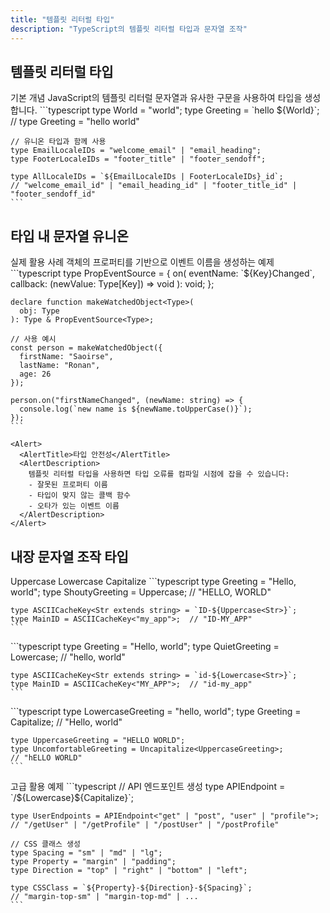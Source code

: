 ```yaml
---
title: "템플릿 리터럴 타입"
description: "TypeScript의 템플릿 리터럴 타입과 문자열 조작"
---
```



## 템플릿 리터럴 타입

<Card>
  <CardHeader>
    <CardTitle>기본 개념</CardTitle>
    <CardDescription>
      JavaScript의 템플릿 리터럴 문자열과 유사한 구문을 사용하여 타입을 생성합니다.
    </CardDescription>
  </CardHeader>
  <CardContent>
    ```typescript
    type World = "world";
    type Greeting = `hello ${World}`;  // type Greeting = "hello world"

    // 유니온 타입과 함께 사용
    type EmailLocaleIDs = "welcome_email" | "email_heading";
    type FooterLocaleIDs = "footer_title" | "footer_sendoff";
    
    type AllLocaleIDs = `${EmailLocaleIDs | FooterLocaleIDs}_id`;
    // "welcome_email_id" | "email_heading_id" | "footer_title_id" | "footer_sendoff_id"
    ```
  </CardContent>
</Card>

## 타입 내 문자열 유니온

<Card>
  <CardHeader>
    <CardTitle>실제 활용 사례</CardTitle>
    <CardDescription>
      객체의 프로퍼티를 기반으로 이벤트 이름을 생성하는 예제
    </CardDescription>
  </CardHeader>
  <CardContent>
    ```typescript
    type PropEventSource<Type> = {
      on<Key extends string & keyof Type>(
        eventName: `${Key}Changed`,
        callback: (newValue: Type[Key]) => void
      ): void;
    };

    declare function makeWatchedObject<Type>(
      obj: Type
    ): Type & PropEventSource<Type>;

    // 사용 예시
    const person = makeWatchedObject({
      firstName: "Saoirse",
      lastName: "Ronan",
      age: 26
    });

    person.on("firstNameChanged", (newName: string) => {
      console.log(`new name is ${newName.toUpperCase()}`);
    });
    ```

    <Alert>
      <AlertTitle>타입 안전성</AlertTitle>
      <AlertDescription>
        템플릿 리터럴 타입을 사용하면 타입 오류를 컴파일 시점에 잡을 수 있습니다:
        - 잘못된 프로퍼티 이름
        - 타입이 맞지 않는 콜백 함수
        - 오타가 있는 이벤트 이름
      </AlertDescription>
    </Alert>
  </CardContent>
</Card>

## 내장 문자열 조작 타입

<Tabs defaultValue="uppercase" className="w-full">
  <TabsList>
    <TabsTrigger value="uppercase">Uppercase</TabsTrigger>
    <TabsTrigger value="lowercase">Lowercase</TabsTrigger>
    <TabsTrigger value="capitalize">Capitalize</TabsTrigger>
  </TabsList>
  <TabsContent value="uppercase">
    ```typescript
    type Greeting = "Hello, world";
    type ShoutyGreeting = Uppercase<Greeting>;  
    // "HELLO, WORLD"

    type ASCIICacheKey<Str extends string> = `ID-${Uppercase<Str>}`;
    type MainID = ASCIICacheKey<"my_app">;  // "ID-MY_APP"
    ```
  </TabsContent>
  <TabsContent value="lowercase">
    ```typescript
    type Greeting = "Hello, world";
    type QuietGreeting = Lowercase<Greeting>;  
    // "hello, world"

    type ASCIICacheKey<Str extends string> = `id-${Lowercase<Str>}`;
    type MainID = ASCIICacheKey<"MY_APP">;  // "id-my_app"
    ```
  </TabsContent>
  <TabsContent value="capitalize">
    ```typescript
    type LowercaseGreeting = "hello, world";
    type Greeting = Capitalize<LowercaseGreeting>;  
    // "Hello, world"

    type UppercaseGreeting = "HELLO WORLD";
    type UncomfortableGreeting = Uncapitalize<UppercaseGreeting>;  
    // "hELLO WORLD"
    ```
  </TabsContent>
</Tabs>

<Card>
  <CardHeader>
    <CardTitle>고급 활용 예제</CardTitle>
  </CardHeader>
  <CardContent>
    ```typescript
    // API 엔드포인트 생성
    type APIEndpoint<Method, Path> = 
      `/${Lowercase<Method>}${Capitalize<Path>}`;

    type UserEndpoints = APIEndpoint<"get" | "post", "user" | "profile">;
    // "/getUser" | "/getProfile" | "/postUser" | "/postProfile"

    // CSS 클래스 생성
    type Spacing = "sm" | "md" | "lg";
    type Property = "margin" | "padding";
    type Direction = "top" | "right" | "bottom" | "left";

    type CSSClass = `${Property}-${Direction}-${Spacing}`;
    // "margin-top-sm" | "margin-top-md" | ...
    ```
  </CardContent>
</Card>
